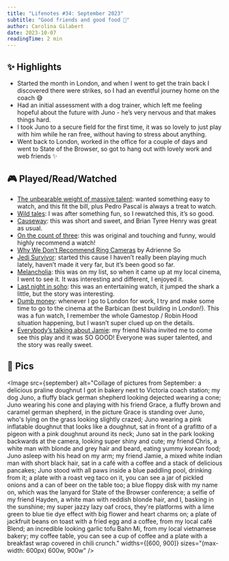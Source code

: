 ```yaml
---
title: "Lifenotes #34: September 2023"
subtitle: "Good friends and good food 💛"
author: Carolina Gilabert
date: 2023-10-07
readingTime: 2 min
---
```



## ✨ Highlights

- Started the month in London, and when I went to get the train back I discovered there were strikes, so I had an eventful journey home on the coach 😅
- Had an initial assessment with a dog trainer, which left me feeling hopeful about the future with Juno - he’s very nervous and that makes things hard.
- I took Juno to a secure field for the first time, it was so lovely to just play with him while he ran free, without having to stress about anything.
- Went back to London, worked in the office for a couple of days and went to State of the Browser, so got to hang out with lovely work and web friends ✨

## 🎮 Played/Read/Watched

- [The unbearable weight of massive talent](https://www.imdb.com/title/tt11291274/): wanted something easy to watch, and this fit the bill, plus Pedro Pascal is always a treat to watch.
- [Wild tales](https://www.imdb.com/title/tt3011894/): I was after something fun, so I rewatched this, it’s so good.
- [Causeway](https://www.imdb.com/title/tt10192406/): this was short and sweet, and Brian Tyree Henry was great as usual.
- [On the count of three](https://www.imdb.com/title/tt11160650/): this was original and touching and funny, would highly recommend a watch!
- [Why We Don’t Recommend Ring Cameras](https://www.wired.com/story/why-we-do-not-recommend-ring/) by Adrienne So
- [Jedi Survivor](https://store.playstation.com/en-gb/product/EP0006-PPSA07784_00-APPLEJACKGAME000): started this cause I haven’t really been playing much lately, haven’t made it very far, but it’s been good so far.
- [Melancholia](https://www.imdb.com/title/tt1527186/): this was on my list, so when it came up at my local cinema, I went to see it. It was interesting and different, I enjoyed it.
- [Last night in soho](https://www.imdb.com/title/tt9639470/): this was an entertaining watch, it jumped the shark a little, but the story was interesting.
- [Dumb money](https://www.imdb.com/title/tt13957560/): whenever I go to London for work, I try and make some time to go to the cinema at the Barbican (best building in London!). This was a fun watch, I remember the whole Gamestop / Robin Hood situation happening, but I wasn’t super clued up on the details.
- [Everybody’s talking about Jamie](https://everybodystalkingaboutjamie.co.uk/): my friend Nisha invited me to come see this play and it was SO GOOD! Everyone was super talented, and the story was really sweet.

## 📸 Pics

<Image
  src={september}
  alt="Collage of pictures from September: a delicious praline doughnut I got in bakery next to Victoria coach station; my dog Juno, a fluffy black german shepherd looking dejected wearing a cone; Juno wearing his cone and playing with his friend Grace, a fluffy brown and caramel german shepherd, in the picture Grace is standing over Juno, who's lying on the grass looking slightly crazed; Juno wearing a pink inflatable doughnut that looks like a doughnut, sat in front of a grafitto of a pigeon with a pink doughnut around its neck; Juno sat in the park looking backwards at the camera, looking super shiny and cute; my friend Chris, a white man with blonde and grey hair and beard, eating yummy korean food; Juno asleep with his head on my arm; my friend Jamie, a mixed white indian man with short black hair, sat in a café with a coffee and a stack of delicious pancakes; Juno stood with all paws inside a blue paddling pool, drinking from it; a plate with a roast veg taco on it, you can see a jar of pickled onions and a can of beer on the table too; a blue floppy disk with my name on, which was the lanyard for State of the Browser conference; a selfie of my friend Hayden, a white man with reddish blonde hair, and I, basking in the sunshine; my super jazzy lazy oaf crocs, they're platforms with a lime green to blue tie dye effect with big flower and heart charms on; a plate of jackfruit beans on toast with a fried egg and a coffee, from my local café Blend; an incredible looking garlic tofu Bahn Mi, from my local vietnamese bakery; my coffee table, you can see a cup of coffee and a plate with a breakfast wrap covered in chili crunch."
  widths={[600, 900]}
  sizes="(max-width: 600px) 600w, 900w"
/>
